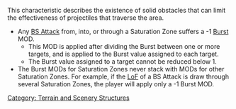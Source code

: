 {{n5-section-terrain-and-scenery-section}}


{{css_skillbox |black| SATURATION | }}
This characteristic describes the existence of solid obstacles that can limit the effectiveness of projectiles that traverse the area.

{{Effects}}
* Any [[BS Attack]] from, into, or through a Saturation Zone suffers a -1 [[Burst]] MOD.
** This MOD is applied after dividing the Burst between one or more targets, and is applied to the Burst value assigned to each target.
** The Burst value assigned to a target cannot be reduced below 1.
* The Burst MODs for Saturation Zones never stack with MODs for other Saturation Zones. For example, if the [[LoF]] of a BS Attack is draw through several Saturation Zones, the player will apply only a -1 Burst MOD.
{{css_skillbox-end}}



[[Category: Terrain and Scenery Structures]]